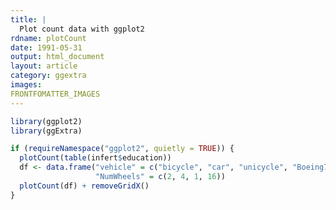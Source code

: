 ```yaml
---
title: |
  Plot count data with ggplot2
rdname: plotCount
date: 1991-05-31
output: html_document
layout: article
category: ggextra
images:
FRONTFOMATTER_IMAGES
---
```


```r
library(ggplot2)
library(ggExtra)
```

```r
if (requireNamespace("ggplot2", quietly = TRUE)) {
  plotCount(table(infert$education))
  df <- data.frame("vehicle" = c("bicycle", "car", "unicycle", "Boeing747"),
                   "NumWheels" = c(2, 4, 1, 16))
  plotCount(df) + removeGridX()
}



```